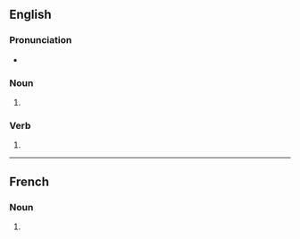 {{also|Jades}}

==English==

===Pronunciation===
* {{rhymes|en|eɪdz}}

===Noun===
{{head|en|noun form}}

# {{plural of|en|jade}}

===Verb===
{{head|en|verb form}}

# {{en-third-person singular of|jade}}

----

==French==

===Noun===
{{head|fr|noun plural form|g=?}}

# {{plural of|fr|jade}}